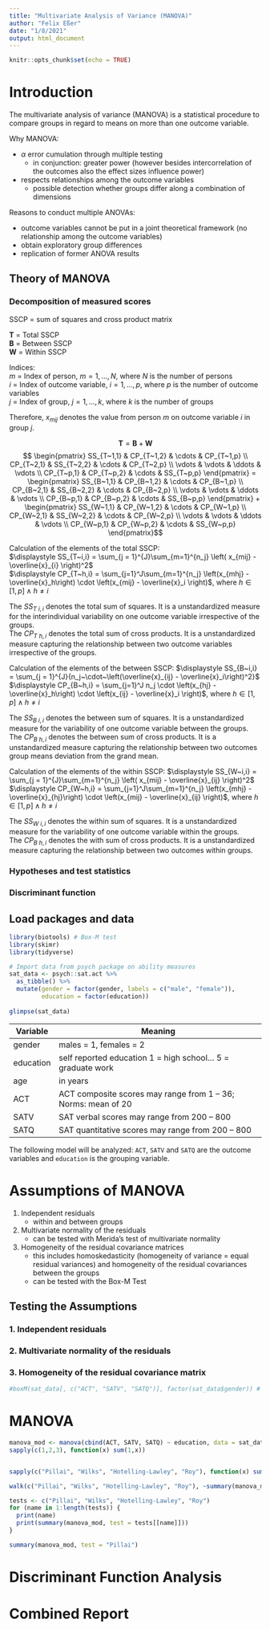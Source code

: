 ```yaml
---
title: "Multivariate Analysis of Variance (MANOVA)"
author: "Felix Eßer"
date: "1/8/2021"
output: html_document
---
```


```r
knitr::opts_chunk$set(echo = TRUE)
```

# Introduction
The multivariate analysis of variance (MANOVA) is a statistical procedure to compare groups in regard to means on more than one outcome variable. 

Why MANOVA:

- $\alpha$ error cumulation through multiple testing
  + in conjunction: greater power (however besides intercorrelation of the outcomes also the effect sizes influence power)
- respects relationships among the outcome variables
  + possible detection whether groups differ along a combination of dimensions

Reasons to conduct multiple ANOVAs:

- outcome variables cannot be put in a joint theoretical framework (no relationship among the outcome variables)
- obtain exploratory group differences
- replication of former ANOVA results


## Theory of MANOVA

### Decomposition of measured scores

SSCP = sum of squares and cross product matrix

$\mathbf{T}$ = Total SSCP  
$\mathbf{B}$ = Between SSCP  
$\mathbf{W}$ = Within SSCP  

Indices:  
$m$ = Index of person, $m = 1,..., N$, where $N$ is the number of persons  
$i$ = Index of outcome variable, $i = 1,..., p$, where $p$ is the number of outcome variables  
$j$ = Index of group, $j = 1,..., k$, where $k$ is the number of groups  

Therefore, $x_{mij}$ denotes the value from person $m$ on outcome variable $i$ in group $j$. 

$$\mathbf{T} = \mathbf{B} + \mathbf{W}$$
$$ \begin{pmatrix}
  SS_{T~1,1} & CP_{T~1,2} & \cdots & CP_{T~1,p} \\
	CP_{T~2,1} & SS_{T~2,2} & \cdots & CP_{T~2,p} \\
	\vdots  & \vdots  & \ddots & \vdots  \\
	CP_{T~p,1} & CP_{T~p,2} & \cdots & SS_{T~p,p} 
  \end{pmatrix} = 
  \begin{pmatrix}
  SS_{B~1,1} & CP_{B~1,2} & \cdots & CP_{B~1,p} \\
	CP_{B~2,1} & SS_{B~2,2} & \cdots & CP_{B~2,p} \\
	\vdots  & \vdots  & \ddots & \vdots  \\
	CP_{B~p,1} & CP_{B~p,2} & \cdots & SS_{B~p,p} 
  \end{pmatrix} +
    \begin{pmatrix}
  SS_{W~1,1} & CP_{W~1,2} & \cdots & CP_{W~1,p} \\
	CP_{W~2,1} & SS_{W~2,2} & \cdots & CP_{W~2,p} \\
	\vdots  & \vdots  & \ddots & \vdots  \\
	CP_{W~p,1} & CP_{W~p,2} & \cdots & SS_{W~p,p} 
  \end{pmatrix}$$



Calculation of the elements of the total SSCP:  
$\displaystyle SS_{T~i,i} = \sum_{j = 1}^{J}\sum_{m=1}^{n_j} \left( x_{mij} - \overline{x}_{i} \right)^2$  
$\displaystyle CP_{T~h,i} = \sum_{j=1}^J\sum_{m=1}^{n_j} \left(x_{mhj} - \overline{x}_h\right) \cdot \left(x_{mij} - \overline{x}_i \right)$,    where $h \in [1,p] \land h \neq i$ 

The $SS_{T~i,i}$ denotes the total sum of squares. It is a unstandardized measure for the interindividual variability on one outcome variable irrespective of the groups.  
The $CP_{T~h,i}$ denotes the total sum of cross products. It is a unstandardized measure capturing the relationship between two outcome variables irrespective of the groups. 

Calculation of the elements of the between SSCP:
$\displaystyle SS_{B~i,i} = \sum_{j = 1}^{J}{n_j~\cdot~\left(\overline{x}_{ij}  - \overline{x}_i\right)^2}$  
$\displaystyle CP_{B~h,i} = \sum_{j=1}^J n_j \cdot \left(x_{hj} - \overline{x}_h\right) \cdot \left(x_{ij} - \overline{x}_i \right)$,    where $h \in [1,p] \land h \neq i$ 

The $SS_{B~i,i}$ denotes the between sum of squares. It is a unstandardized measure for the variability of one outcome variable between the groups.  
The $CP_{B~h,i}$ denotes the between sum of cross products. It is a unstandardized measure capturing the relationship between two outcomes group means deviation from the grand mean.

Calculation of the elements of the within SSCP: 
$\displaystyle SS_{W~i,i} = \sum_{j = 1}^{J}\sum_{m=1}^{n_j} \left( x_{mij} - \overline{x}_{ij} \right)^2$  
$\displaystyle CP_{W~h,i} = \sum_{j=1}^J\sum_{m=1}^{n_j} \left(x_{mhj} - \overline{x}_{hj}\right) \cdot \left(x_{mij} - \overline{x}_{ij} \right)$,    where $h \in [1,p] \land h \neq i$ 

The $SS_{W~i,i}$ denotes the within sum of squares. It is a unstandardized measure for the variability of one outcome variable within the groups.  
The $CP_{B~h,i}$ denotes the with sum of cross products. It is a unstandardized measure capturing the relationship between two outcomes within groups.


### Hypotheses and test statistics



### Discriminant function


## Load packages and data

```r
library(biotools) # Box-M test
library(skimr)
library(tidyverse)
```

```r
# Import data from psych package on ability measures
sat_data <- psych::sat.act %>% 
  as_tibble() %>% 
  mutate(gender = factor(gender, labels = c("male", "female")),
         education = factor(education))
  
glimpse(sat_data)
```
| Variable  | Meaning                                                        |
|-----------|----------------------------------------------------------------|
| gender    | males = 1, females = 2                                         |
| education | self reported education 1 = high school... 5 = graduate work   |
| age       | in years                                                       |
| ACT       | ACT composite scores may range from 1 -- 36; Norms: mean of 20 |
| SATV      | SAT verbal scores may range from 200 -- 800                    |
| SATQ      | SAT quantitative scores may range from 200 -- 800              |


 The following model will be analyzed: `ACT`, `SATV` and `SATQ` are the outcome variables and `education` is the grouping variable.


# Assumptions of MANOVA
1. Independent residuals
    - within and between groups
2. Multivariate normality of the residuals
    - can be tested with Merida's test of multivariate normality
3. Homogeneity of the residual covariance matrices
    - this includes homoskedasticity (homogeneity of variance = equal residual variances) and homogeneity of the residual covariances between the groups
    - can be tested with the Box-M Test

## Testing the Assumptions

### 1. Independent residuals
### 2. Multivariate normality of the residuals
### 3. Homogeneity of the residual covariance matrix

```r
#boxM(sat_data[, c("ACT", "SATV", "SATQ")], factor(sat_data$gender)) # does not work
```


# MANOVA

```r
manova_mod <- manova(cbind(ACT, SATV, SATQ) ~ education, data = sat_data)
sapply(c(1,2,3), function(x) sum(1,x))


sapply(c("Pillai", "Wilks", "Hotelling-Lawley", "Roy"), function(x) summary(manova_mod, test = x))

walk(c("Pillai", "Wilks", "Hotelling-Lawley", "Roy"), ~summary(manova_mod, test = .x))

tests <- c("Pillai", "Wilks", "Hotelling-Lawley", "Roy")
for (name in 1:length(tests)) {
  print(name)
  print(summary(manova_mod, test = tests[[name]]))
}

summary(manova_mod, test = "Pillai")

```

# Discriminant Function Analysis


# Combined Report









